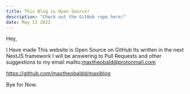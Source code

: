 ```yaml
---
title: This Blog is Open Source!
description: "Check out the GitHub repo here!"
date: May 13 2022
---
```


Hey,

I Have made This website is Open Source on GitHub
Its written in the next NextJS framework
I will be answering to Pull Requests and other suggestions to my email mailto:maxtheobald@protonmail.com

https://github.com/maxtheobaldd/maxiblog

Bye for Now.
